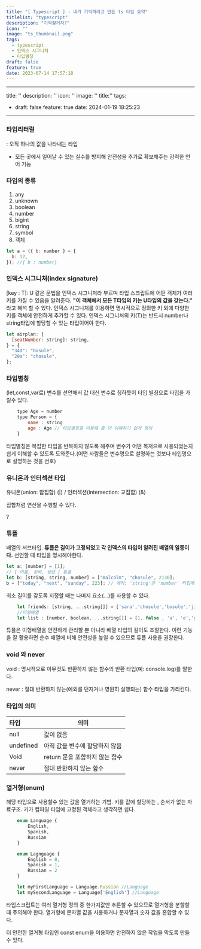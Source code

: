 ```yaml
---
title: "[ Typescript ] - 내가 기억하려고 만든 ts 타입 요약"
titlelist: "typescript"
description: "기억할거지?"
icon: ""
image: "ts_thumbnail.png"
tags:
  - typescript
  - 인덱스 시그니쳐
  - 타입별칭
draft: false
feature: true
date: 2023-07-14 17:57:18
---
```


---

title: ''
description: ''
icon: ''
image: ''
title:''
tags:

- draft: false
  feature: true
  date: 2024-01-19 18:25:23

---

### 타입리터럴

: 오직 하나의 값을 나타내는 타입

- 모든 곳에서 일어날 수 있는 실수를 방지해 안전성을 추가로 확보해주는 강력한 언어 기능

### 타입의 종류

1. any
2. unknown
3. boolean
4. number
5. bigint
6. string
7. symbol
8. 객체

```js
let a = ({ b: number } = {
  b: 12,
}); //{ b : number}
```

### 인덱스 시그니처(index signature)

[key : T]: U 같은 문법을 인덱스 시그니처라 부르며 타입 스크립트에 어떤 객체가 여러 키를 가질 수 있음을 알려준다.
**"이 객체에서 모든 T타입의 키는 U타입의 값을 갖는다."** 라고 해석 할 수 있다.
인덱스 시그니처를 이용하면 명시적으로 정의한 키 외에 다양한 키를 객체에 안전하게 추가할 수 있다.
인덱스 시그니처의 키(T)는 반드시 number나 string타입에 할당할 수 있는 타입이어야 한다.

```js
let airplan: {
  [seatNumber: string]: string,
} = {
  "34d": "bosule",
  "20a": "chosule",
};
```

### 타입별칭

(let,const,var로) 변수를 선언해서 값 대신 변수로 칭하듯이 타입 별칭으로 타입을 가릴수 있다.

```js
	type Age = number
	type Person = {
		name : string
      	age : Age // 타입별칭을 이용해 좀 더 이해하기 쉽게 정의
    }
```

타입별칭은 복잡한 타입을 반복하지 않도록 해주며 변수가 어떤 목저으로 사용되었는지 쉽게 이해할 수 있도록 도와준다.(어떤 사람들은 변수명으로 설명하는 것보다 타입명으로 설명하는 것을 선호)

### 유니온과 인터섹션 타입

유니온(union: 합집합) (|) / 인터섹션(intersection: 교집합) (&)

집합처럼 연산을 수행할 수 있다.

?

### 튜플

배열의 서브타입.
**튜플은 길이가 고정되었고 각 인덱스의 타입이 알려진 배열의 일종이다.**
선언할 때 타입을 명시해야한다.

```js
let a: [number] = [1];
// [ 이름, 성씨, 생년 ] 튜플
let b: [string, string, number] = ["malcolm", "chosule", 2130];
b = ["today", "next", "sunday", 223]; // 에러: 'string'은 'number' 타입에 할당할 수 없음
```

최소 길이를 갖도록 지정할 때는 나머지 요소(...)를 사용할 수 있다.

```js
	let friends: [string, ...string[]] = ['sara','chosule','bosule','jihe']
	//이형배열
	let list : [number, boolean, ...string[]] = [1, false , 'a', 'e','g']
```

튜플은 이형배열을 안전하게 관리할 뿐 아니라 배열 타입의 길이도 조절한다. 이런 기능을 잘 활용하면 순수 배열에 비해 안전성을 높일 수 있으므로 튜플 사용을 권장한다.

### void 와 never

void
: 명시적으로 아무것도 반환하지 않는 함수의 반환 타입(예: console.log)를 말한다.

never
: 절대 반환하지 않는(예외를 던지거나 영원히 실행되는) 함수 타입을 가리킨다.

### 타입의 의미

| 타입      | 의미                           |
| :-------- | ------------------------------ |
| null      | 값이 없음                      |
| undefined | 아직 값을 변수에 할당하지 않음 |
| Void      | return 문을 포함하지 않는 함수 |
| never     | 절대 반환하지 않는 함수        |

### 열거형(enum)

해당 타입으로 사용할수 있는 값을 열거하는 기법.
키를 값에 할당하는 , 순서가 없는 자료구조.
키가 컴파일 타임에 고정된 객체라고 생각하면 쉽다.

```js
	enum Language {
		English,
        Spanish,
        Russian
    }
```

```js
	enum Lagnguage {
		English = 0,
        Spanish = 1,
        Russian = 2
    }

	let myFirstLanguage = Language.Russian //Language
    let mySecondLanguage = Language['English'] //Language
```

타입스크립트는 여러 열거형 정의 중 한가지값만 추론할 수 있으므로 열거형을 분할할 때 주의해야 한다.
열거형에 문자열 값을 사용하거나 문자열과 숫자 값을 혼합할 수 있다.

더 안전한 열거형 타입인 const enum을 이용하면 안전하지 않은 작업을 막도록 만들 수 있다.
